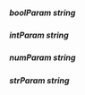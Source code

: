##### **boolParam** string

##### **intParam** string

##### **numParam** string

##### **strParam** string

